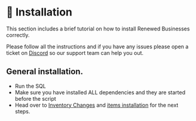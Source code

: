 # 📓 Installation

This section includes a brief tutorial on how to install Renewed Businesses correctly.

Please follow all the instructions and if you have any issues please open a ticket on [Discord](https://discord.gg/AS2Y8TWejt) so our support team can help you out.

## General installation.

- Run the SQL
- Make sure you have installed ALL dependencies and they are started before the script
- Head over to [Inventory Changes](setup/inventory) and [items installation](setup/items) for the next steps.
